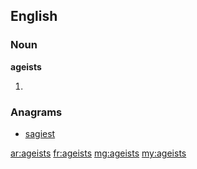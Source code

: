 ==English==

===Noun===
'''ageists'''

# {{plural of|[[ageist]]}}

===Anagrams===
* [[sagiest#English|sagiest]]

[[ar:ageists]]
[[fr:ageists]]
[[mg:ageists]]
[[my:ageists]]